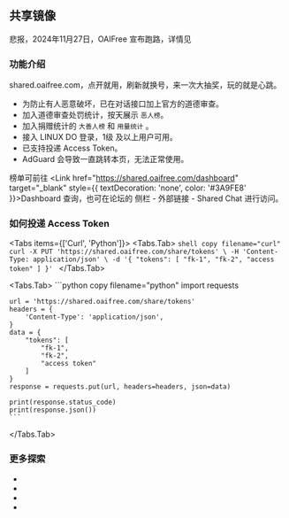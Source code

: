 
## 共享镜像


<Callout type="error">
悲报，2024年11月27日，OAIFree 宣布跑路，详情见<LinuxdoTopicLink linuxdoTopicId="272012"/>
</Callout>


### 功能介绍
<Link href="https://shared.oaifree.com" target="_blank" style={{ textDecoration: 'none', color: '#3A9FE8' }}>shared.oaifree.com</Link>，点开就用，刷新就换号，来一次大抽奖，玩的就是心跳。

- 为防止有人恶意破坏，已在对话接口加上官方的道德审查。
- 加入道德审查处罚统计，按天展示 `恶人榜`。
- 加入捐赠统计的 `大善人榜` 和 `用量统计` 。
- 接入 LINUX DO 登录，1级 及以上用户可用。
- 已支持投递 Access Token。
- AdGuard 会导致一直跳转本页，无法正常使用。

榜单可前往 <Link href="https://shared.oaifree.com/dashboard" target="_blank" style={{ textDecoration: 'none', color: '#3A9FE8' }}>Dashboard</Link> 查询，也可在论坛的 侧栏 - 外部链接 - Shared Chat 进行访问。

### 如何投递 Access Token

<Tabs items={['Curl', 'Python']}>
  <Tabs.Tab>
    ```shell copy filename="curl"
    curl -X PUT 'https://shared.oaifree.com/share/tokens' \
    -H 'Content-Type: application/json' \
    -d '{
        "tokens": [
            "fk-1",
            "fk-2",
            "access token"
        ]
    }'
    ```
  </Tabs.Tab>

  <Tabs.Tab>
    ```python copy filename="python"
    import requests

    url = 'https://shared.oaifree.com/share/tokens'
    headers = {
        'Content-Type': 'application/json',
    }
    data = {
        "tokens": [
            "fk-1",
            "fk-2",
            "access token"
        ]
    }
    response = requests.put(url, headers=headers, json=data)

    print(response.status_code)
    print(response.json())
    ```
  </Tabs.Tab>
</Tabs>

### 更多探索

- <LinuxdoTopicLink linuxdoTopicId="99924"/>
- <LinuxdoTopicLink linuxdoTopicId="101877"/>
- <LinuxdoTopicLink linuxdoTopicId="101900"/>
- <LinuxdoTopicLink linuxdoTopicId="99289"/>



